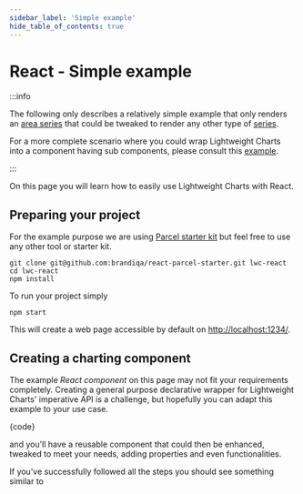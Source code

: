 ```yaml
---
sidebar_label: 'Simple example'
hide_table_of_contents: true
---
```


# React - Simple example

:::info

The following only describes a relatively simple example that only renders an [area series](/docs/series-types#area) that could be tweaked to render any other type of [series](/docs/series-types).

For a more complete scenario where you could wrap Lightweight Charts into a component having sub components, please consult this [example](./advanced).

:::

On this page you will learn how to easily use Lightweight Charts with React.

## Preparing your project

For the example purpose we are using [Parcel starter kit](https://github.com/brandiqa/react-parcel-starter) but feel free to use any other tool or starter kit.

```console
git clone git@github.com:brandiqa/react-parcel-starter.git lwc-react
cd lwc-react
npm install
```

To run your project simply

```console
npm start
```

This will create a web page accessible by default on <http://localhost:1234/>.

## Creating a charting component

The example _React component_ on this page may not fit your requirements completely. Creating a general purpose declarative wrapper for Lightweight Charts' imperative API is a challenge, but hopefully you can adapt this example to your use case.


<CodeBlock className="language-jsx">{code}</CodeBlock>

and you'll have a reusable component that could then be enhanced, tweaked to meet your needs, adding properties and even functionalities.

If you've successfully followed all the steps you should see something similar to


<div className={styles.ChartContainer}>
    <App />
</div>
